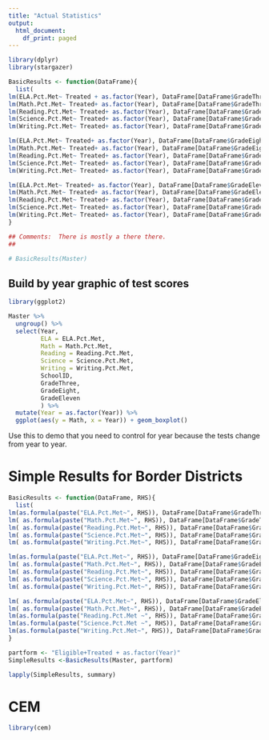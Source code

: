 ```yaml
---
title: "Actual Statistics"
output:
  html_document:
    df_print: paged
---
```


```r
library(dplyr)
library(stargazer)

BasicResults <- function(DataFrame){ 
  list(
lm(ELA.Pct.Met~ Treated + as.factor(Year), DataFrame[DataFrame$GradeThree>0,]),
lm(Math.Pct.Met~ Treated+ as.factor(Year), DataFrame[DataFrame$GradeThree>0,]),
lm(Reading.Pct.Met~ Treated+ as.factor(Year), DataFrame[DataFrame$GradeThree>0,]),
lm(Science.Pct.Met~ Treated+ as.factor(Year), DataFrame[DataFrame$GradeThree>0,]),
lm(Writing.Pct.Met~ Treated+ as.factor(Year), DataFrame[DataFrame$GradeThree>0,]),

lm(ELA.Pct.Met~ Treated+ as.factor(Year), DataFrame[DataFrame$GradeEight>0,]),
lm(Math.Pct.Met~ Treated+ as.factor(Year), DataFrame[DataFrame$GradeEight>0,]),
lm(Reading.Pct.Met~ Treated+ as.factor(Year), DataFrame[DataFrame$GradeEight>0,]),
lm(Science.Pct.Met~ Treated+ as.factor(Year), DataFrame[DataFrame$GradeEight>0,]),
lm(Writing.Pct.Met~ Treated+ as.factor(Year), DataFrame[DataFrame$GradeEight>0,]),

lm(ELA.Pct.Met~ Treated+ as.factor(Year), DataFrame[DataFrame$GradeEleven>0,]),
lm(Math.Pct.Met~ Treated+ as.factor(Year), DataFrame[DataFrame$GradeEleven>0,]),
lm(Reading.Pct.Met~ Treated+ as.factor(Year), DataFrame[DataFrame$GradeEleven>0,]),
lm(Science.Pct.Met~ Treated+ as.factor(Year), DataFrame[DataFrame$GradeEleven>0,]),
lm(Writing.Pct.Met~ Treated+ as.factor(Year), DataFrame[DataFrame$GradeEleven>0,]))
}

## Comments:  There is mostly a there there.
## 

# BasicResults(Master)

```

## Build by year graphic of test scores
```r
library(ggplot2)

Master %>%
  ungroup() %>%
  select(Year,
         ELA = ELA.Pct.Met,
         Math = Math.Pct.Met,
         Reading = Reading.Pct.Met,
         Science = Science.Pct.Met,
         Writing = Writing.Pct.Met,
         SchoolID,
         GradeThree,
         GradeEight,
         GradeEleven
         ) %>% 
  mutate(Year = as.factor(Year)) %>%
  ggplot(aes(y = Math, x = Year)) + geom_boxplot()

```

Use this to demo that you need to control for year because the tests change from year to year.

# Simple Results for Border Districts

```r
BasicResults <- function(DataFrame, RHS){ 
  list(
lm(as.formula(paste("ELA.Pct.Met~", RHS)), DataFrame[DataFrame$GradeThree>0,]),
lm( as.formula(paste("Math.Pct.Met~", RHS)), DataFrame[DataFrame$GradeThree>0,]),
lm( as.formula(paste("Reading.Pct.Met~", RHS)), DataFrame[DataFrame$GradeThree>0,]),
lm( as.formula(paste("Science.Pct.Met~", RHS)), DataFrame[DataFrame$GradeThree>0,]),
lm( as.formula(paste("Writing.Pct.Met~", RHS)), DataFrame[DataFrame$GradeThree>0,]),

lm(as.formula(paste("ELA.Pct.Met~", RHS)), DataFrame[DataFrame$GradeEight>0,]),
lm( as.formula(paste("Math.Pct.Met~", RHS)), DataFrame[DataFrame$GradeEight>0,]),
lm( as.formula(paste("Reading.Pct.Met~", RHS)), DataFrame[DataFrame$GradeEight>0,]),
lm( as.formula(paste("Science.Pct.Met~", RHS)), DataFrame[DataFrame$GradeEight>0,]),
lm( as.formula(paste("Writing.Pct.Met~", RHS)), DataFrame[DataFrame$GradeEight>0,]),

lm( as.formula(paste("ELA.Pct.Met~", RHS)), DataFrame[DataFrame$GradeEleven>0,]),
lm( as.formula(paste("Math.Pct.Met~", RHS)), DataFrame[DataFrame$GradeEleven>0,]),
lm(as.formula(paste("Reading.Pct.Met ~", RHS)), DataFrame[DataFrame$GradeEleven>0,]),
lm(as.formula(paste("Science.Pct.Met ~", RHS)), DataFrame[DataFrame$GradeEleven>0,]),
lm(as.formula(paste("Writing.Pct.Met~", RHS)), DataFrame[DataFrame$GradeEleven>0,]))
}
```

```r
partform <- "Eligible+Treated + as.factor(Year)"
SimpleResults <-BasicResults(Master, partform)

lapply(SimpleResults, summary)
```

# CEM

```r
library(cem)

```


